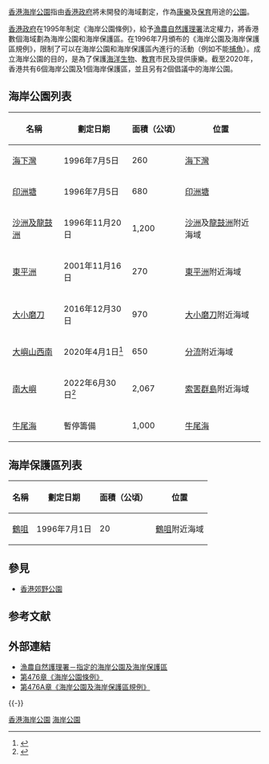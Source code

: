 {{不是|香港海洋公園}}

{{expand section}}

{{香港地理}}
{{香港}}

[[香港|香港]][[海岸公園|海岸公園]]指由[[香港政府|香港政府]]將未開發的海域劃定，作為[[康樂|康樂]]及[[保育|保育]]用途的[[公園|公園]]。

[[香港殖民地時期#香港政府|香港政府]]在1995年制定《海岸公園條例》，給予[[漁農自然護理署|漁農自然護理署]]法定權力，將香港數個海域劃為海岸公園和海岸保護區。在1996年7月頒布的《海岸公園及海岸保護區規例》，限制了可以在海岸公園和海岸保護區內進行的活動（例如不能[[捕魚|捕魚]]）。成立海岸公園的目的，是為了保護[[海洋生物|海洋生物]]、[[教育|教育]]市民及提供康樂。截至2020年，香港共有6個海岸公園及1個海岸保護區，並且另有2個倡議中的海岸公園。

==海岸公園列表==
{| class="wikitable sortable prettytable"
|-align=center
! 名稱 !! 劃定日期 !! 面積（公頃） !! 位置
|-align=center
| [[海下灣海岸公園|海下灣]] || 1996年7月5日 || 260 || [[海下灣|海下灣]]
|-align=center 
| [[印洲塘海岸公園|印洲塘]] || 1996年7月5日 || 680 || [[印洲塘|印洲塘]]
|-align=center 
| [[沙洲及龍鼓洲海岸公園|沙洲及龍鼓洲]] || 1996年11月20日 || 1,200 || [[沙洲|沙洲]]及[[龍鼓洲|龍鼓洲]]附近海域
|-align=center 
| [[東平洲海岸公園|東平洲]] || 2001年11月16日 || 270 || [[東平洲|東平洲]]附近海域
|-align=center 
| [[大小磨刀海岸公園|大小磨刀]] || 2016年12月30日 || 970 || [[大小磨刀|大小磨刀]]附近海域
|-align=center 
| [[大嶼山西南海岸公園|大嶼山西南]] || 2020年4月1日<ref>{{cite web |title=政府刊憲指定大嶼山西南海岸公園 |url=https://www.info.gov.hk/gia/general/201912/13/P2019121300263.htm |website=香港特別行政區政府新聞公報 |accessdate=2020-04-02 |archive-date=2020-04-01 |archive-url=https://web.archive.org/web/20200401210145/https://www.info.gov.hk/gia/general/201912/13/P2019121300263.htm |dead-url=no }}</ref> || 650 || [[分流_(香港)|分流]]附近海域
|-align=center 
| [[南大嶼海岸公園|南大嶼]] || 2022年6月30日<ref>{{cite web |title=政府刊憲指定南大嶼海岸公園 |url=https://www.info.gov.hk/gia/general/202204/22/P2022042200451.htm| website=香港特別行政區政府新聞公報 |accessdate=2022-06-25 |date=2022-04-22}}</ref> || 2,067 || [[索罟群島|索罟群島]]附近海域
|-align=center 
| [[牛尾海海岸公園|牛尾海]] || 暫停籌備 || 1,000 || [[牛尾海|牛尾海]]
|}

==海岸保護區列表==
{| class="wikitable sortable prettytable"
|-align=center
! 名稱 !! 劃定日期 !! 面積（公頃） !! 位置
|-align=center
| [[鶴咀海岸保護區|鶴咀]] || 1996年7月1日 || 20 || [[鶴咀|鶴咀]]附近海域
|}

==參見==
*[[香港郊野公園|香港郊野公園]]

== 参考文献 ==
{{Reflist}}

== 外部連結 ==
* [http://www.afcd.gov.hk/tc_chi/country/cou_vis/cou_vis_mar/cou_vis_mar_des/cou_vis_mar_des.html 漁農自然護理署－指定的海岸公園及海岸保護區]
* [http://www.legislation.gov.hk/blis_pdf.nsf/6799165D2FEE3FA94825755E0033E532/7FA5AF05F11B85A8482575EF000B77E0/$FILE/CAP_476_c_b5.pdf 第476章《海岸公園條例》]
* [http://www.legislation.gov.hk/blis_pdf.nsf/6799165D2FEE3FA94825755E0033E532/CB054123AB795243482575EF000B8478/$FILE/CAP_476A_c_b5.pdf 第476A章《海岸公園及海岸保護區規例》]

{{-}}
{{香港海岸公園}}
{{Hong Kong topics}}


[[Category:香港海岸公園|]]
[[Category:漁農自然護理署|海岸公園]]